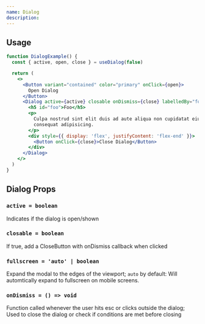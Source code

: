 ```yaml
---
name: Dialog
description:
---
```


## Usage

```jsx
function DialogExample() {
  const { active, open, close } = useDialog(false)

  return (
    <>
      <Button variant="contained" color="primary" onClick={open}>
        Open Dialog
      </Button>
      <Dialog active={active} closable onDismiss={close} labelledBy="foo">
        <h5 id="foo">Foo</h5>
        <p>
          Culpa nostrud sint elit duis ad aute aliqua non cupidatat eiusmod
          consequat adipisicing.
        </p>
        <div style={{ display: 'flex', justifyContent: 'flex-end' }}>
          <Button onClick={close}>Close Dialog</Button>
        </div>
      </Dialog>
    </>
  )
}
```

<DialogExample />

## Dialog Props

### `active = boolean`

Indicates if the dialog is open/shown

### `closable = boolean`

If true, add a CloseButton with onDismiss callback when clicked

### `fullscreen = 'auto' | boolean`

Expand the modal to the edges of the viewport; `auto` by default: Will automtically expand to fullscreen on mobile screens.

### `onDismiss = () => void`

Function called whenever the user hits <Keyboard>esc</Keyboard> or clicks outside the dialog; Used to close the dialog or check if conditions are met before closing
